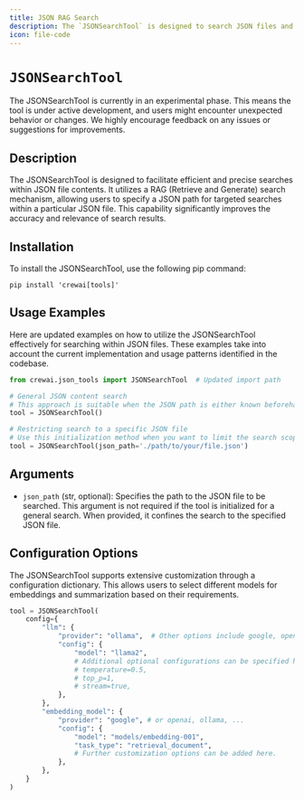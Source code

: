 ```yaml
---
title: JSON RAG Search
description: The `JSONSearchTool` is designed to search JSON files and return the most relevant results.
icon: file-code
---
```


# `JSONSearchTool`

<Note>
  The JSONSearchTool is currently in an experimental phase. This means the tool
  is under active development, and users might encounter unexpected behavior or
  changes. We highly encourage feedback on any issues or suggestions for
  improvements.
</Note>

## Description

The JSONSearchTool is designed to facilitate efficient and precise searches within JSON file contents. It utilizes a RAG (Retrieve and Generate) search mechanism, allowing users to specify a JSON path for targeted searches within a particular JSON file. This capability significantly improves the accuracy and relevance of search results.

## Installation

To install the JSONSearchTool, use the following pip command:

```shell
pip install 'crewai[tools]'
```

## Usage Examples

Here are updated examples on how to utilize the JSONSearchTool effectively for searching within JSON files. These examples take into account the current implementation and usage patterns identified in the codebase.

```python Code
from crewai.json_tools import JSONSearchTool  # Updated import path

# General JSON content search
# This approach is suitable when the JSON path is either known beforehand or can be dynamically identified.
tool = JSONSearchTool()

# Restricting search to a specific JSON file
# Use this initialization method when you want to limit the search scope to a specific JSON file.
tool = JSONSearchTool(json_path='./path/to/your/file.json')
```

## Arguments

- `json_path` (str, optional): Specifies the path to the JSON file to be searched. This argument is not required if the tool is initialized for a general search. When provided, it confines the search to the specified JSON file.

## Configuration Options

The JSONSearchTool supports extensive customization through a configuration dictionary. This allows users to select different models for embeddings and summarization based on their requirements.

```python Code
tool = JSONSearchTool(
    config={
        "llm": {
            "provider": "ollama",  # Other options include google, openai, anthropic, llama2, etc.
            "config": {
                "model": "llama2",
                # Additional optional configurations can be specified here.
                # temperature=0.5,
                # top_p=1,
                # stream=true,
            },
        },
        "embedding_model": {
            "provider": "google", # or openai, ollama, ...
            "config": {
                "model": "models/embedding-001",
                "task_type": "retrieval_document",
                # Further customization options can be added here.
            },
        },
    }
)
```
